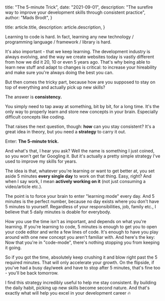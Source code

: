 
  title: "The 5-minute Trick",
  date: "2021-09-01",
  description:
    "The surefire way to improve your development skills through consistent practice",
  author: "Mads Brodt",
}

  title: article.title,
  description: article.description,
}


Learning to code is hard. In fact, learning any new technology / programming language / framework / library is hard.

It's also important - that we keep learning. The development industry is always evolving, and the way we create websites today is vastly different from how we did it 20, 10 or even 5 years ago. That's why being able to learn new stuff and adapt to changes is critical: to increase your hireability and make sure you're always doing the best you can.

But then comes the tricky part, because how are you supposed to stay on top of everything and actually pick up new skills?

The answer is **consistency.**

You simply need to tap away at something, bit by bit, for a long time. It's the only way to properly learn and store new concepts in your brain. Especially difficult concepts like coding.

That raises the next question, though: **how** can you stay consistent? It's a great idea in theory, but you need a **strategy** to carry it out.

Enter: **The 5-minute trick.**

And what's that, I hear you ask? Well the name is something I just coined, so you won't get far Googling it. But it's actually a pretty simple strategy I've used to improve my skills for years.

The idea is that, whatever you're learning or want to get better at, you set aside 5 minutes **every single day** to work on that thing. Easy, right? And when I say work, I mean **actively working on it** (not just consuming a video/article etc.).

The point is to force your brain to enter "learning mode" every day. And 5 minutes is the perfect number, because no day exists where you don't have 5 minutes to yourself. Regardless of your responsibilities, job, family etc., I believe that 5 daily minutes is doable for everybody.

How you use the time isn't as important, and depends on what you're learning. If you're learning to code, 5 minutes is enough to get you to open your code editor and write a few lines of code. It's enough to have you play around with one new concept you aren't familiar with. And here's the key: Now that you're in "code-mode", there's nothing stopping you from keeping it going.

So if you got the time, absolutely keep crushing it and blow right past the 5 required minutes. That will only accelerate your growth. On the flipside, if you've had a busy day/week and have to stop after 5 minutes, that's fine too - you'll be back tomorrow.

I find this strategy incredibly useful to help me stay consistent. By building the daily habit, picking up new skills become second nature. And that's exactly what will help you excel in your development career 🔥

​
